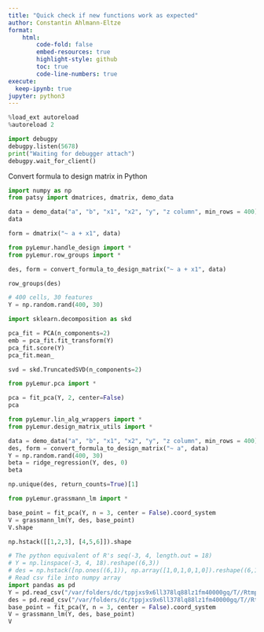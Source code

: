 ```yaml
---
title: "Quick check if new functions work as expected"
author: Constantin Ahlmann-Eltze
format:
    html:
        code-fold: false
        embed-resources: true
        highlight-style: github
        toc: true 
        code-line-numbers: true 
execute:
  keep-ipynb: true
jupyter: python3
---
```



```python
%load_ext autoreload
%autoreload 2
```


```python
import debugpy
debugpy.listen(5678)
print("Waiting for debugger attach")
debugpy.wait_for_client()
```

Convert formula to design matrix in Python

```python
import numpy as np
from patsy import dmatrices, dmatrix, demo_data
```


```python
data = demo_data("a", "b", "x1", "x2", "y", "z column", min_rows = 400)
data
```

```python
form = dmatrix("~ a + x1", data)
```


```python
from pyLemur.handle_design import *
from pyLemur.row_groups import *
```

```python
des, form = convert_formula_to_design_matrix("~ a + x1", data)
```


```python
row_groups(des)
```


```python
# 400 cells, 30 features 
Y = np.random.rand(400, 30)
```


```python
import sklearn.decomposition as skd

pca_fit = PCA(n_components=2)
emb = pca_fit.fit_transform(Y)
pca_fit.score(Y)
pca_fit.mean_
```


```python
svd = skd.TruncatedSVD(n_components=2)

```

```python
from pyLemur.pca import *

pca = fit_pca(Y, 2, center=False)
pca

```


```python
from pyLemur.lin_alg_wrappers import *
from pyLemur.design_matrix_utils import *

data = demo_data("a", "b", "x1", "x2", "y", "z column", min_rows = 400)
des, form = convert_formula_to_design_matrix("~ a", data)
Y = np.random.rand(400, 30)
beta = ridge_regression(Y, des, 0)
beta
```

```python
np.unique(des, return_counts=True)[1]
```

```python
from pyLemur.grassmann_lm import *

base_point = fit_pca(Y, n = 3, center = False).coord_system
V = grassmann_lm(Y, des, base_point)
V.shape

```

```python
np.hstack([[1,2,3], [4,5,6]]).shape
```


```python
# The python equivalent of R's seq(-3, 4, length.out = 18)
# Y = np.linspace(-3, 4, 18).reshape((6,3))
# des = np.hstack([np.ones((6,1)), np.array([1,0,1,0,1,0]).reshape((6,1))])
# Read csv file into numpy array
import pandas as pd
Y = pd.read_csv("/var/folders/dc/tppjxs9x6ll378lq88lz1fm40000gq/T//Rtmp89jWYn/file128665ac82720").to_numpy().T
des = pd.read_csv("/var/folders/dc/tppjxs9x6ll378lq88lz1fm40000gq/T//Rtmp89jWYn/file12866a80d470").to_numpy()
base_point = fit_pca(Y, n = 3, center = False).coord_system
V = grassmann_lm(Y, des, base_point)
V
```
